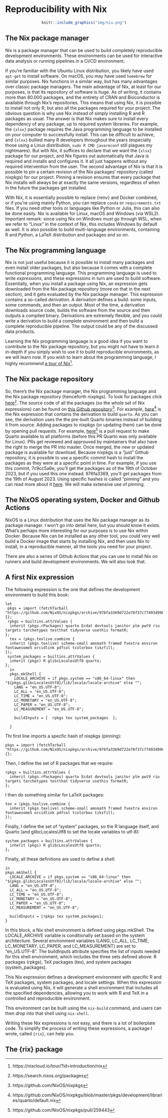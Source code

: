 # Reproducibility with Nix

<div style="text-align:center;">
```r
knitr::include_graphics("img/nix.png")
```
</div>

## The Nix package manager

Nix is a package manager that can be used to build completely reproducible development environments. These environments can be used 
for interactive data analysis or running pipelines in a CI/CD environment.

If you’re familiar with the Ubuntu Linux distribution, you likely have used `apt-get` to install software. On macOS, you may have used 
`homebrew` for similar purposes. Nix functions in a similar way, but has many advantages over classic package managers. The main advantage of 
Nix, at least for our purposes, is that its repository of software is huge. As of writing, it contains more than 80.000 packages, and the 
entirety of CRAN and Bioconductor is available through Nix’s repositories. This means that using Nix, it is possible to install not only R, 
but also all the packages required for your project. The obvious question is why use Nix instead of simply installing R and R packages as usual. 
The answer is that Nix makes sure to install every dependency of any package, up to required system libraries. For example, the `{xlsx}`
package requires the Java programming language to be installed on your computer to successfully install. This can be difficult to achieve,
and `{xlsx}` bullied many R developers throughout the years (especially those using a Linux distribution, `sudo R CMD javareconf` still 
plagues my nightmares). But with Nix, it suffices to declare that we want the `{xlsx}` package for our project, and Nix figures out automatically 
that Java is required and installs and configures it. It all just happens without any required intervention from the user. The second advantage 
of Nix is that it is possible to pin a certain revision of the Nix packages’ repository (called nixpkgs) for our project. Pinning a revision 
ensures that every package that Nix installs will always be at exactly the same versions, regardless of when in the future the packages get installed.

With Nix, it is essentially possible to replace {renv} and Docker combined, or if you’re using mainly Python, you can replace `conda` or `requirements.txt`
files. If you need other tools or languages like Python or Julia, this can also be done easily. Nix is available for Linux, macOS and Windows (via WSL2). 
Important remark: since using Nix on Windows must go through WSL, when we refer to "Linux" in the context of Nix, this includes Windows by default as well.
It is also possible to build multi-language environments, containing R and Python, a LaTeX distribution and packages and so on.

## The Nix programming language

Nix is not just useful because it is possible to install many packages and even install older packages, but also because it comes with a 
complete functional programming language. This programming language is used to write *expressions*, and these expressions in turn are
used to build software. Essentially, when you install a package using Nix, an expression gets downloaded from the Nix package repository
(more on that in the next section), and it gets evaluated by the Nix package manager. This expression contains a so-called *derivation*.
A derivation defines a build: some inputs, some commands, and then an output. Most of the time, a derivation downloads source code,
builds the software from the source and then outputs a compiled binary. Derivations are extremely flexible, and you could write
a derivation to build a complete environment and then build a complete reproducible pipeline. The output could be any of the 
discussed data products.

Learning the Nix programming language is a good idea if you want to contribute to the Nix package repository, but you might not have 
to learn it in-depth if you simply wish to use it to build reproducible environments, as we will learn now. If you wish to learn about
the programming language, I highly recommend [a tour of Nix](https://nixcloud.io/tour/?id=introduction/nix)^[https://nixcloud.io/tour/?id=introduction/nix].

## The Nix package repository

So, there’s the Nix package manager, the Nix programming language and the Nix package repository (henceforth nixpkgs). To look for packages click
[here](https://search.nixos.org/packages)^[https://search.nixos.org/packages]. The source code of all the packages (so 
the whole set of Nix expressions) can be found on [this Github repository](https://github.com/NixOS/nixpkgs)^[https://github.com/NixOS/nixpkgs].
For example, 
[here](https://github.com/NixOS/nixpkgs/blob/master/pkgs/development/libraries/quarto/default.nix)^[https://github.com/NixOS/nixpkgs/blob/master/pkgs/development/libraries/quarto/default.nix] 
is the Nix expression that contains the derivation to build `quarto`. As you can see, the derivation uses the the pre-built Quarto binaries
instead of building it from source. Adding packages to nixpkgs (or updating them) can be done by opening pull requests. For example, 
[here](https://github.com/NixOS/nixpkgs/pull/259443)^[https://github.com/NixOS/nixpkgs/pull/259443] is a pull request to make Quarto
available to all platforms (before this PR Quarto was only available for Linux). PRs get reviewed and approuved by maintainers that also
have the right to merge the PR into master. Once merged, the new or updated package is available for download.
Because nixpkgs is a “just” Github repository, it is possible to use a specific commit hash to install the packages as they were at 
a specific point in time. For example, if you use this commit, 7c9cc5a6e, you’ll get the packages as of the 19th of October 2023, 
but if you used this one instead: 976fa3369, you’ll get packages from the 19th of August 2023. Using specific hashes is called
"pinning" and you can read more about it [here](https://nixos.wiki/wiki/FAQ/Pinning_Nixpkgs). We will make extensive use of pinning.

## The NixOS operating system, Docker and Github Actions

NixOS is a Linux distribution that uses the Nix package manager as its package manager. I won’t go into detail here, but you should know it 
exists. What’s perhaps more interesting for our purposes is to use Nix within Docker. Because Nix can be installed as any other tool, you could
very well build a Docker image that starts by installing Nix, and then uses Nix to install, in a reproducible manner, all the tools you need 
for your project.

There are also a series of Github Actions that you can use to install Nix on runners and build development environments. We will also look that.

## A first Nix expression

The following expression is the one that defines the development environment to build this book:

```
let
 pkgs = import (fetchTarball "https://github.com/NixOS/nixpkgs/archive/976fa3369d722e76f37c77493d99829540d43845.tar.gz") {};
 rpkgs = builtins.attrValues {
  inherit (pkgs.rPackages) quarto Ecdat devtools janitor plm pwt9 rio targets tarchetypes testthat tidyverse usethis formatR;
};
  tex = (pkgs.texlive.combine {
  inherit (pkgs.texlive) scheme-small amsmath framed fvextra environ fontawesome5 orcidlink pdfcol tcolorbox tikzfill;
});
 system_packages = builtins.attrValues {
  inherit (pkgs) R glibcLocalesUtf8 quarto;
};
  in
  pkgs.mkShell {
    LOCALE_ARCHIVE = if pkgs.system == "x86_64-linux" then  "${pkgs.glibcLocalesUtf8}/lib/locale/locale-archive" else "";
    LANG = "en_US.UTF-8";
    LC_ALL = "en_US.UTF-8";
    LC_TIME = "en_US.UTF-8";
    LC_MONETARY = "en_US.UTF-8";
    LC_PAPER = "en_US.UTF-8";
    LC_MEASUREMENT = "en_US.UTF-8";

    buildInputs = [  rpkgs tex system_packages  ];
      
  }
```
Thi first line imports a specfic hash of nixpkgs (pinning):

```
pkgs = import (fetchTarball "https://github.com/NixOS/nixpkgs/archive/976fa3369d722e76f37c77493d99829540d43845.tar.gz") {};
```

Then, I define the set of R packages that we require:

```
rpkgs = builtins.attrValues {
  inherit (pkgs.rPackages) quarto Ecdat devtools janitor plm pwt9 rio targets tarchetypes testthat tidyverse usethis formatR;
};
```

I then do something similar for LaTeX packages:

```
tex = (pkgs.texlive.combine {
  inherit (pkgs.texlive) scheme-small amsmath framed fvextra environ fontawesome5 orcidlink pdfcol tcolorbox tikzfill;
});
```

Finally, I define the set of "system" packages, so the R language itself, and Quarto (and glibcLocalesUtf8 to set the locale variables
to utf-8):

```
system_packages = builtins.attrValues {
  inherit (pkgs) R glibcLocalesUtf8 quarto;
};
```

Finally, all these definitions are used to define a *shell*:

```
in
pkgs.mkShell {
  LOCALE_ARCHIVE = if pkgs.system == "x86_64-linux" then "${pkgs.glibcLocalesUtf8}/lib/locale/locale-archive" else "";
  LANG = "en_US.UTF-8";
  LC_ALL = "en_US.UTF-8";
  LC_TIME = "en_US.UTF-8";
  LC_MONETARY = "en_US.UTF-8";
  LC_PAPER = "en_US.UTF-8";
  LC_MEASUREMENT = "en_US.UTF-8";

  buildInputs = [rpkgs tex system_packages];
}
```

In this block, a Nix shell environment is defined using pkgs.mkShell. The LOCALE_ARCHIVE variable is conditionally set based on the system architecture. 
Several environment variables (LANG, LC_ALL, LC_TIME, LC_MONETARY, LC_PAPER, and LC_MEASUREMENT) are set to "en_US.UTF-8". 
The buildInputs attribute specifies the list of inputs needed for this shell environment, which includes the three sets defined above: R packages (rpkgs), 
TeX packages (tex), and system packages (system_packages).

This Nix expression defines a development environment with specific R and TeX packages, system packages, and locale settings. 
When this expression is evaluated using Nix, it will generate a shell environment that includes all the specified dependencies, 
allowing you to work with R and TeX in a controlled and reproducible environment.

This environment can be built using the `nix-build` command, and users can then *drop* into that shell using `nix-shell`. 

Writing these Nix expressions is not easy, and there is a lot of boilerplate code. To simplify the process of writing these expressions,
a package I wrote, called `{rix}`, can help you.

## The {rix} package
